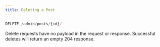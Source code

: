 ```yaml
---
title: Deleting a Post
---
```


```js
DELETE /admin/posts/{id}/
```

Delete requests have no payload in the request or response. Successful deletes will return an empty 204 response.
